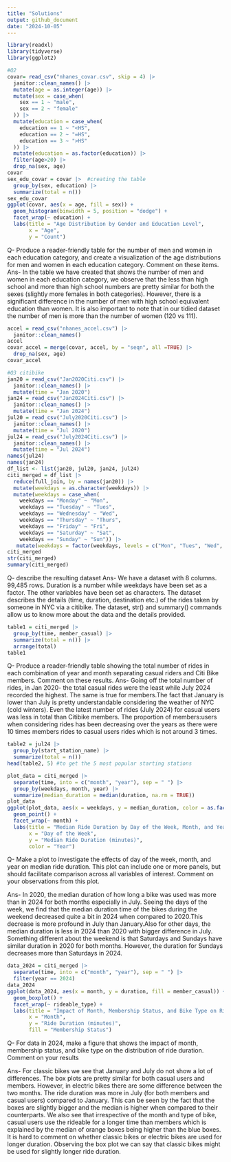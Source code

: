 ```yaml
---
title: "Solutions"
output: github_document
date: "2024-10-05"
---
```

```R
library(readxl)
library(tidyverse)
library(ggplot2)
```

```R
#Q2
covar= read_csv("nhanes_covar.csv", skip = 4) |>
  janitor::clean_names() |>
  mutate(age = as.integer(age)) |>
  mutate(sex = case_when(
    sex == 1 ~ "male",
    sex == 2 ~ "female"
  )) |>
  mutate(education = case_when(
    education == 1 ~ "<HS",
    education == 2 ~ "=HS",
    education == 3 ~ ">HS"
  )) |>
  mutate(education = as.factor(education)) |>
  filter(age>20) |>
  drop_na(sex, age)
covar
sex_edu_covar = covar |>  #creating the table
  group_by(sex, education) |>
  summarize(total = n())
sex_edu_covar
ggplot(covar, aes(x = age, fill = sex)) +
  geom_histogram(binwidth = 5, position = "dodge") +
  facet_wrap(~ education) +
  labs(title = "Age Distribution by Gender and Education Level",
       x = "Age",
       y = "Count")
```

Q- Produce a reader-friendly table for the number of men and women in each education category, and create a visualization of the age distributions for men and women in each education category. Comment on these items.
Ans- In the table we have created that shows the number of men and women in each education category, we observe that the less than high school and more than high school numbers are pretty similar for both the sexes (slightly more females in both categories). However, there is a significant difference in the number of men with high school equivalent education than women. It is also important to note that in our tidied dataset the number of men is more than the number of women (120 vs 111).


```R

accel = read_csv("nhanes_accel.csv") |>
  janitor::clean_names()
accel
covar_accel = merge(covar, accel, by = "seqn", all =TRUE) |>
  drop_na(sex, age)
covar_accel
```



```R
#Q3 citibike
jan20 = read_csv("Jan2020Citi.csv") |>
  janitor::clean_names() |>
  mutate(time = "Jan 2020")
jan24 = read_csv("Jan2024Citi.csv") |>
  janitor::clean_names() |>
  mutate(time = "Jan 2024")
jul20 = read_csv("July2020Citi.csv") |>
  janitor::clean_names() |>
  mutate(time = "Jul 2020")
jul24 = read_csv("July2024Citi.csv") |>
  janitor::clean_names() |>
  mutate(time = "Jul 2024")
names(jul24)
names(jan24)
df_list <- list(jan20, jul20, jan24, jul24)
citi_merged = df_list |>
  reduce(full_join, by = names(jan20)) |>
  mutate(weekdays = as.character(weekdays)) |>
  mutate(weekdays = case_when(
    weekdays == "Monday" ~ "Mon",
    weekdays == "Tuesday" ~ "Tues",
    weekdays == "Wednesday" ~ "Wed",
    weekdays == "Thursday" ~ "Thurs",
    weekdays == "Friday" ~ "Fri",
    weekdays == "Saturday" ~ "Sat",
    weekdays == "Sunday" ~ "Sun")) |>
   mutate(weekdays = factor(weekdays, levels = c("Mon", "Tues", "Wed", "Thurs", "Fri", "Sat", "Sun")))
citi_merged
str(citi_merged)
summary(citi_merged)
```

Q- describe the resulting dataset
Ans- We have a dataset with 8 columns. 99,485 rows. Duration is a number while weekdays have been set as a factor. The other variables have been set as characters. The dataset describes the details (time, duration, destination etc.) of the rides taken by someone in NYC via a citibike. The dataset, str() and summary() commands allow us to know more about the data and the details provided.

```R
table1 = citi_merged |>
  group_by(time, member_casual) |>
  summarize(total = n()) |>
  arrange(total)
table1
```

Q- Produce a reader-friendly table showing the total number of rides in each combination of year and month separating casual riders and Citi Bike members. Comment on these results.
Ans- Going off the total number of rides, in Jan 2020- the total casual rides were the least while July 2024 recorded the highest. The same is true for members.The fact that January is lower than July is pretty understandable considering the weather of NYC (cold winters). Even the latest number of rides (July 2024) for casual users was less in total than Citibike members. The proportion of members:users when considering rides has been decreasing over the years as there were 10 times members rides to casual users rides which is not around 3 times.


```R
table2 = jul24 |>
  group_by(start_station_name) |>
  summarize(total = n())
head(table2, 5) #to get the 5 most popular starting stations
```

```R
plot_data = citi_merged |>
  separate(time, into = c("month", "year"), sep = " ") |>
  group_by(weekdays, month, year) |>
  summarize(median_duration = median(duration, na.rm = TRUE))
plot_data
ggplot(plot_data, aes(x = weekdays, y = median_duration, color = as.factor(year))) +
  geom_point() +
  facet_wrap(~ month) +
  labs(title = "Median Ride Duration by Day of the Week, Month, and Year",
       x = "Day of the Week",
       y = "Median Ride Duration (minutes)",
       color = "Year")
```
Q- Make a plot to investigate the effects of day of the week, month, and year on median ride duration. This plot can include one or more panels, but should facilitate comparison across all variables of interest. Comment on your observations from this plot.

Ans- In 2020, the median duration of how long a bike was used was more than in 2024 for both months especially in July. 
Seeing the days of the week, we find that the median duration time of the bikes during the weekend decreased quite a bit in 2024 when compared to 2020.This decrease is more profound in July than January.Also for other days, the median duration is less in 2024 than 2020 with bigger difference in July. Something different about the weekend is that Saturdays and Sundays have similar duration in 2020 for both months. However, the duration for Sundays decreases more than Saturdays in 2024.



```R
data_2024 = citi_merged |>
  separate(time, into = c("month", "year"), sep = " ") |>
  filter(year == 2024)
data_2024
ggplot(data_2024, aes(x = month, y = duration, fill = member_casual)) +
  geom_boxplot() +
  facet_wrap(~ rideable_type) +
  labs(title = "Impact of Month, Membership Status, and Bike Type on Ride Duration",
       x = "Month",
       y = "Ride Duration (minutes)",
       fill = "Membership Status")
```
Q- For data in 2024, make a figure that shows the impact of month, membership status, and bike type on the distribution of ride duration. Comment on your results

Ans- For classic bikes we see that January and July do not show a lot of differences. The box plots are pretty similar for both casual users and members. 
However, in electric bikes there are some difference between the two months. The ride duration was more in July (for both members and casual users) compared to January. This can be seen by the fact that the boxes are slightly bigger and the median is higher when compared to their counterparts.
We also see that irrespective of the month and type of bike, casual users use the rideable for a longer time than members which is explained by the median of orange boxes being higher than the blue boxes.
It is hard to comment on whether classic bikes or electric bikes are used for longer duration. Observing the box plot we can say that classic bikes might be used for slightly longer ride duration.

